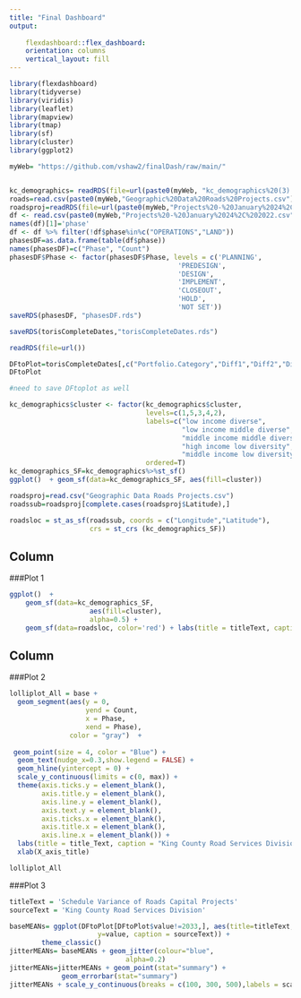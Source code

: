 ```yaml
---
title: "Final Dashboard"
output:   
  
    flexdashboard::flex_dashboard:
    orientation: columns
    vertical_layout: fill
---
```

```r
library(flexdashboard)
library(tidyverse)
library(viridis)
library(leaflet)
library(mapview)
library(tmap)
library(sf)
library(cluster)
library(ggplot2)

myWeb= "https://github.com/vshaw2/finalDash/raw/main/"


kc_demographics= readRDS(file=url(paste0(myWeb, "kc_demographics%20(3).rds")))
roads=read.csv(paste0(myWeb,"Geographic%20Data%20Roads%20Projects.csv"))
roadsproj=readRDS(file=url(paste0(myWeb,"Projects%20-%20January%2024%2C%202022.rds")))
df <- read.csv(paste0(myWeb,"Projects%20-%20January%2024%2C%202022.csv"))
names(df)[1]='phase'
df <- df %>% filter(!df$phase%in%c("OPERATIONS","LAND"))
phasesDF=as.data.frame(table(df$phase))
names(phasesDF)=c("Phase", "Count")
phasesDF$Phase <- factor(phasesDF$Phase, levels = c('PLANNING',
                                          'PREDESIGN',
                                          'DESIGN',
                                          'IMPLEMENT',
                                          'CLOSEOUT',
                                          'HOLD',
                                          'NOT SET'))
saveRDS(phasesDF, "phasesDF.rds")
```



```r
saveRDS(torisCompleteDates,"torisCompleteDates.rds")

readRDS(file=url())

DFtoPlot=torisCompleteDates[,c("Portfolio.Category","Diff1","Diff2","Diff3")]
DFtoPlot

#need to save DFtoplot as well 
```

```r
kc_demographics$cluster <- factor(kc_demographics$cluster,
                                  levels=c(1,5,3,4,2),
                                  labels=c("low income diverse",
                                           "low income middle diverse",
                                           "middle income middle diverse", 
                                           "high income low diversity", 
                                           "middle income low diversity"),
                                  ordered=T)
kc_demographics_SF=kc_demographics%>%st_sf()
ggplot()  + geom_sf(data=kc_demographics_SF, aes(fill=cluster))

roadsproj=read.csv("Geographic Data Roads Projects.csv")
roadssub=roadsproj[complete.cases(roadsproj$Latitude),]

roadsloc = st_as_sf(roadssub, coords = c("Longitude","Latitude"), 
                    crs = st_crs (kc_demographics_SF))
```

Column {data-width=600}
-----------------------------------------------------------------------

###Plot 1 
```r
ggplot()  + 
    geom_sf(data=kc_demographics_SF, 
                    aes(fill=cluster), 
                    alpha=0.5) +  
    geom_sf(data=roadsloc, color='red') + labs(title = titleText, caption = "King County") + theme(plot.title = element_text(hjust = 0.5)) + guides(fill=guide_legend(title="ESJ Score by Census Tract"))
```

Column {data-width=400}
-----------------------------------------------------------------------

###Plot 2
```r
lolliplot_All = base + 
  geom_segment(aes(y = 0, 
                   yend = Count, 
                   x = Phase, 
                   xend = Phase),
               color = "gray")  +
  
 geom_point(size = 4, color = "Blue") +
  geom_text(nudge_x=0.3,show.legend = FALSE) +
  geom_hline(yintercept = 0) +
  scale_y_continuous(limits = c(0, max)) + 
  theme(axis.ticks.y = element_blank(),
        axis.title.y = element_blank(),
        axis.line.y = element_blank(),
        axis.text.y = element_blank(),
        axis.ticks.x = element_blank(),
        axis.title.x = element_blank(),
        axis.line.x = element_blank()) +
  labs(title = title_Text, caption = "King County Road Services Division") +
  xlab(X_axis_title)

lolliplot_All
```

###Plot 3 
```r
titleText = 'Schedule Variance of Roads Capital Projects'
sourceText = 'King County Road Services Division'

baseMEANs= ggplot(DFtoPlot[DFtoPlot$value!=2033,], aes(title=titleText, x=Portfolio.Category,
                      y=value, caption = sourceText)) +
        theme_classic()
jitterMEANs= baseMEANs + geom_jitter(colour="blue",
                             alpha=0.2)
jitterMEANs=jitterMEANs + geom_point(stat="summary") +
             geom_errorbar(stat="summary")
jitterMEANs + scale_y_continuous(breaks = c(100, 300, 500),labels = scales::comma) + labs(title = titleText, caption = sourceText) + xlab("Engineering Unit") + ylab("Milestone Schedule Variance (Days)") + theme(plot.title = element_text(hjust = 0.5))
```

